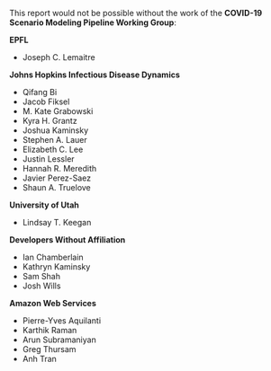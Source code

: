 
This report would not be possible without the work of the **COVID-19 Scenario Modeling Pipeline
Working Group**:

**EPFL**

* Joseph C. Lemaitre

**Johns Hopkins Infectious Disease Dynamics**

* Qifang Bi
* Jacob Fiksel
* M. Kate Grabowski
* Kyra H. Grantz
* Joshua Kaminsky
* Stephen A. Lauer
* Elizabeth C. Lee
* Justin Lessler
* Hannah R. Meredith
* Javier Perez-Saez
* Shaun A. Truelove


**University of Utah**

* Lindsay T. Keegan

**Developers Without Affiliation**

* Ian Chamberlain
* Kathryn Kaminsky
* Sam Shah
* Josh Wills


**Amazon Web Services**

* Pierre-Yves Aquilanti
* Karthik Raman
* Arun Subramaniyan
* Greg Thursam
* Anh Tran


